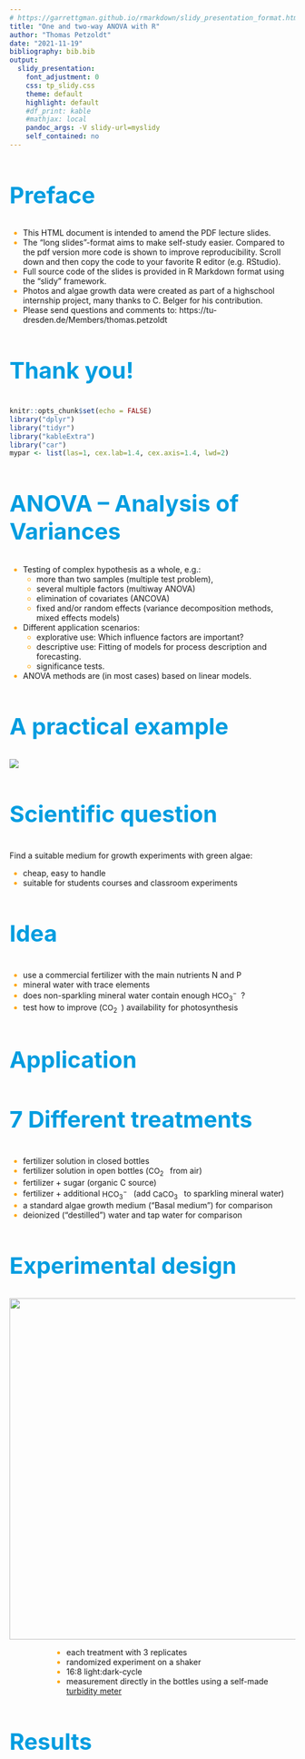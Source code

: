 ```yaml
---
# https://garrettgman.github.io/rmarkdown/slidy_presentation_format.html
title: "One and two-way ANOVA with R"
author: "Thomas Petzoldt"
date: "2021-11-19"
bibliography: bib.bib
output:
  slidy_presentation:
    font_adjustment: 0
    css: tp_slidy.css
    theme: default
    highlight: default
    #df_print: kable
    #mathjax: local
    pandoc_args: -V slidy-url=myslidy
    self_contained: no
---
```


Preface
--------------------------------------------------------------------------------

* This HTML document is intended to amend the PDF lecture slides.
* The "long slides"-format aims to make self-study easier. Compared to the
pdf version more code is shown to improve reproducibility. Scroll down and then copy the code
to your favorite R editor (e.g. RStudio).
* Full source code of the slides is provided in R Markdown format using the "slidy" framework.
* Photos and algae growth data were created as part of a highschool internship project, 
many thanks to C. Belger for his contribution.
* Please send questions and comments to: https://tu-dresden.de/Members/thomas.petzoldt

### Thank you!

<style>
 h2, h3 {
   color: #009de0;
   font-size: 40px;
}

div.vbox {
  float: left;
  height: 40%; width: 50%;
  margin-top: -220px;
}
div.hbox {
  width:60%;  margin-top: 0;
  margin-left:auto; margin-right:auto;
  height: 60%;
  border:1px solid silver;
  // background:#F0F0F0;
  overflow:auto;
  text-align:left;
  clear:both;
}
.math {
  font-size: 95%;
  padding-right: 1ex;
}
li::marker {
  color: orange;
}
</style>


```r
knitr::opts_chunk$set(echo = FALSE)
library("dplyr")
library("tidyr")
library("kableExtra")
library("car")
mypar <- list(las=1, cex.lab=1.4, cex.axis=1.4, lwd=2)
```


ANOVA – Analysis of Variances
--------------------------------------------------------------------------------
* Testing of complex hypothesis as a whole, e.g.:
    * more than two samples (multiple test problem),
    * several multiple factors (multiway ANOVA)
    * elimination of covariates (ANCOVA)
    * fixed and/or random effects
    (variance decomposition methods, mixed effects models)
* Different application scenarios:
    * explorative use: Which influence factors are important?
    * descriptive use: Fitting of models for process description and
    forecasting.
    * significance tests.
* ANOVA methods are (in most cases) based on linear models.



A practical example
--------------------------------

![](img/ansaetze.jpg)


### Scientific question

Find a suitable medium for growth experiments with green algae:

* cheap, easy to handle
* suitable for students courses and classroom experiments

### Idea


* use a commercial fertilizer with the main nutrients N and P
* mineral water with trace elements
* does non-sparkling mineral water contain enough $\mathrm{HCO_3^-}$?
* test how to improve ($\mathrm{CO_2}$) availability for photosynthesis

Application
--------------------------------------------------------------------------------

### 7 Different treatments

* fertilizer solution in closed bottles 
* fertilizer solution in open bottles ($\mathrm{CO_2}$ from air)
* fertilizer + sugar (organic C source)
* fertilizer + additional $\mathrm{HCO_3^-}$ (add $\mathrm{CaCO_3}$ to sparkling mineral water)
* a standard algae growth medium ("Basal medium") for comparison
* deionized ("destilled") water and tap water for comparison

Experimental design
--------------------------------------------------------------------------------

<div align="center">
<img src="img/ruettler.jpg" height=600>
</div>

<div style="padding-left: 10ex;">
* each treatment with 3 replicates
* randomized experiment on a shaker
* 16:8 light:dark-cycle
* measurement directly in the bottles using a self-made [turbidity meter](https://tpetzoldt.github.io/growthlab/doc/versuchsaufbau.html)
</div>

Results
--------------------------------------------------------------------------------

<div class="vbox"></div>
<div class="hbox">
![](img/ansaetze2.jpg)
Fertilizer -- Open Bottle -- F. + Sugar -- F. + CaCO3 -- Basal medium -- A. dest -- Tap water
</div>

The data set
--------------------------------

```r
dat <- data.frame(
  treat  = factor(c("Fertilizer", "Fertilizer", "Fertilizer", 
             "F. open", "F. open", "F. open", 
             "F.+sugar", "F.+sugar", "F.+sugar", 
             "F.+CaCO3", "F.+CaCO3", "F.+CaCO3", 
             "Bas.med.", "Bas.med.", "Bas.med.", 
             "A.dest", "A.dest", "A.dest", 
             "Tap water", "Tap water"),
             levels=c("Fertilizer", "F. open", "F.+sugar", 
                    "F.+CaCO3", "Bas.med.", "A.dest", "Tap water")),
  rep   = c(1, 2, 3, 1, 2, 3, 1, 2, 3, 1, 2, 3, 1, 2, 3, 1, 2, 3, 1, 2), 
  growth = c(0.02, -0.217, -0.273, 0.94, 0.78, 0.555, 0.188, -0.1, 0.02, 
             0.245, 0.236, 0.456, 0.699, 0.727, 0.656, -0.01, 0, -0.01, 0.03, -0.07)
)

xdat <- 
  dat %>% 
  pivot_wider(id_cols = treat, names_from=rep, values_from=growth, names_prefix="replicate ")
```


```r
xdat %>% 
  kable('html', caption="Data set: Growth from day 2 to day 6 (in relative units)") %>% 
  kable_styling(bootstrap_options = "striped", full_width = FALSE)
```

* NA means "not available", i.e. a missing value
* the crosstable structure is compact and nice on a slide, but not suitable for
data analysis
* therefore, we use the long table format instead


Data in long format
--------------------------------------------------------------------------------

<div class='left' style='float:left;width:48%'>

<p style="padding-bottom: 10ex">&nbsp;</p>

### Advantages

* looks "stupid" but is better for data analysis
* dependend **growth** and explanation variable **treat** clearly visible
* easily extensible to $>1$ explanation variable
</div>

<div class='right' style='float:left;width:48%'>

```r
dat %>% 
  kable('html', caption="Data set: Growth from day 2 to day 6 (in relative units)") %>% 
  kable_styling(bootstrap_options = c("striped"), full_width = FALSE)
```

</div>


The data in R
--------------------------------------------------------------------------------

```r
dat <- data.frame(
  treat  = factor(c("Fertilizer", "Fertilizer", "Fertilizer", 
             "F. open", "F. open", "F. open", 
             "F.+sugar", "F.+sugar", "F.+sugar", 
             "F.+CaCO3", "F.+CaCO3", "F.+CaCO3", 
             "Bas.med.", "Bas.med.", "Bas.med.", 
             "A.dest", "A.dest", "A.dest", 
             "Tap water", "Tap water"),
             levels=c("Fertilizer", "F. open", "F.+sugar", 
                    "F.+CaCO3", "Bas.med.", "A.dest", "Tap water")),
  rep   = c(1, 2, 3, 1, 2, 3, 1, 2, 3, 1, 2, 3, 1, 2, 3, 1, 2, 3, 1, 2), 
  growth = c(0.02, -0.217, -0.273, 0.94, 0.78, 0.555, 0.188, -0.1, 0.02, 
             0.245, 0.236, 0.456, 0.699, 0.727, 0.656, -0.01, 0, -0.01, 0.03, -0.07)
)
```

... can be read from a **csv**-file or entered directly in the code.

Visualization
--------------------------------------------------------------------------------

We can try a `boxplot`:

```r
boxplot(growth ~ treat, data=dat)
abline(h=0, lty="dashed", col="grey")
```

But as we have only 2-3 replicates per box, it is better to use `stripchart`
that shows all individual values:

```r
stripchart(growth ~ treat, data=dat, vertical=TRUE)
```


Statistical approach and the Bonferroni law
--------------------------------------------------------------------------------

### Questions

* Are the treatments different?
* Which medium is the best?
* Is the best medium significantly better than the others?

### Hypotheses

* $H_0$ growth is the same in all treatments
* $H_A$ differences between media

### Why can't we apply just several t-tests?

* If we have 7 treatments and want to test all against each other, we would need $7 \cdot (7 - 1) / 2 = 21$&nbsp; tests.
* If we set $\alpha = 0.05$ we will get 5% false positives, i.e. one of 20 tests 
is on average false positive
* This means that we do N tests, we may increase the overall $\alpha$ error in the worst case to a value of $N\alpha$.
* This is called **alpha-error-inflation** or the **Bonferroni** law:

\[
\alpha_{total} \le \sum_{i=1}^{N} \alpha_i = N \cdot \alpha
\]


* If we ignore the Bonferroni law, we end in **statistical fishing** i.e. we
get spurious results just by chance.

### Solutions

* One approach can be to down-correct the alpha errors so that $\alpha_{total} = 0.05$: Bonferroni rule
* The preferred approach is to use a method that does all tests simultanaeously: the ANOVA.

ANOVA: Analysis of variances
--------------------------------------------------------------------------------

### Basic Idea

* Split the total variance into effect(s) and errors:

\[
s_y^2 = s^2_\mathrm{effect} + s^2_{\varepsilon}
\]

* The most surprising is, that we use variances to compare mean values. The reason 
for this is, that differences of means contribute to the total variance of the
whole sample. Sometimes, the variance components are also called **variance within** ($s^2_\varepsilon$) and variance **between** samples.
* The way how to separate variances is a linear model.

<p style="padding-bottom: 5ex">&nbsp;</p>

### Example

We have two brands of Clementines from a shop "E", that we encode as "EB" and "EP".
We want to know whether the premium brand ("P") and the basic brand ("B") have
a different weight.

Instead of a t-test we encode "EB" with 1 and "EP" with 2.  

```r
clem_edeka <- data.frame(
  brand = c("EP", "EB", "EB", "EB", "EB", "EB", "EB", "EB", "EB", "EB", "EB", 
            "EB", "EB", "EB", "EP", "EP", "EP", "EP", "EP", "EP", "EP", "EB", "EP"),
  weight = c(88, 96, 100, 96, 90, 100, 92, 92, 102, 99, 86, 89, 99, 89, 75, 80, 
             81, 96, 82, 98, 80, 107, 88)
)

clem_edeka$code <- as.numeric(factor(clem_edeka$brand))

plot(weight ~ code, data=clem_edeka, axe=FALSE)
m <- lm(weight ~ code, data=clem_edeka)
axis(1, at=c(1,2), labels=c("EB", "EP")); axis(2); box()
abline(m, col="blue")
```

### Total variance

```r
(var_tot <- var(clem_edeka$weight))
```

### Residual variance (alias "within variance")

```r
(var_res <- var(residuals(m)))
```

### Between variance or explained variance

```r
1 - var_res / var_tot
```


**Exercise:**

* Perform a t-Test for the two Clementine brands
* Compare the p-value of the t-test with the p-value of an ANOVA


ANOVA in R
--------------------------------------------------------------------------------

Back to the algae growth data. Let's call the linear model `m`:

```r
m <- lm(growth ~ treat, data=dat)
```

We can then print the coefficients of the linear model with `summary(m)`, but 
the more common way is to use the `anova`function

```r
anova(m)
```

The ANOVA table shows the F-tests testing for significance of all factors. In the table above, 
we have only one single factor.

We see that the treatment had a significant effect.


Posthoc tests
--------------------------------------------------------------------------------

The test above showed only, that the **factor** "treatment" had a significant effect, but we don't know which **levels** of the factor are different. Here we apply a so-called posthoc test.

Different posthoc tests exist, here we use the **Tukey HSD test** that is the most common.

The `TukeyHSD` function has a numerical and a graphical output.

### Tukey HSD test

```r
tk <- TukeyHSD(aov(m))
tk
```

### Graphical output

```r
par(las = 1)             # las = 1 make y annotation horizontal
par(mar = c(4, 10, 3, 1)) # more space at the left for axis annotation
plot(tk)
```



ANOVA assumptions and diagnostics
--------------------------------------------------------------------------------

The assumptions of the ANOVA are the same as for the linear model. In short:

1. Independence of errors
2. Variance homogeneity
3. Approximate normality of errors

Again, graphical methods are preferred. The easiest is `plot(m)`.

```r
plot(m, which=1)
```


```r
plot(m, which=2)
```

It is also possible to test variance homogeneity. Instead of an F-test that can only
compare two variances, we need a test that can compare more than two, for example the
Fligner-Killeen-test:

```r
fligner.test(growth ~ treat, data=dat)
```

One-way ANOVA with heterogeneous variances
--------------------------------------------------------------------------------

If variances are not equal we can use an extension of the Welch test for $\ge 2$ samples, in R called `oneway.test` instead of the one-way ANOVA :

```r
oneway.test(growth ~ treat, data=dat)
```


Two-way ANOVA
--------------------------------------------------------------------------------

```r
hams <- data.frame(No=1:12,
                   growth=c(6.6, 7.2, 6.9, 8.3, 7.9, 9.2,
                            8.3, 8.7, 8.1, 8.5, 9.1, 9.0),
                   diet= rep(c("A", "B", "C"), each=2),
                   coat= rep(c("light", "dark"), each=6)
                   )
```


* Example from a statistics text book [@Crawley2002]
* Effects of diet and coat color on growth of Hamsters in gramm per time (constructed data set)

<div style="align: center">
<img src="img/hams-crosstable.jpg" alt="Hamster growth" style="width:30%">
</div>

* Factorial experiment (**with replicates**)
* Each factor combination (cell) contains more than one observation.

Without replication: only one experiment per factor combination. This is possible,
but does not allow to identify interaction effects.

Tidy data
--------------------------------------------------------------------------------

```r
hams <- data.frame(No = 1:12,
                   growth = c(6.6, 7.2, 6.9, 8.3, 7.9, 9.2,
                            8.3, 8.7, 8.1, 8.5, 9.1, 9.0),
                   diet = rep(c("A", "B", "C"), each=2),
                   coat = rep(c("light", "dark"), each=6)
                   )
```

```r
hams %>% 
  kable('html', caption="Data set: Growth of hamsters (in gramm)") %>% 
  kable_styling(bootstrap_options = c("striped"), full_width = FALSE)
```

Visualization and ANOVA
--------------------------------------------------------------------------------
```r
par(mfrow=c(1, 2))
boxplot(growth ~ diet, data = hams, col="wheat")
boxplot(growth ~ coat, data=hams, col="wheat")
```

### ANOVA

```r
m <- lm(growth~coat*diet, data=hams)
anova(m)
```

### Interaction plot

```r
with(hams, interaction.plot(diet, coat, growth, col=c("brown", "orange"), lty=1, lwd=2))
```

Diagnostics
--------------------------------------------------------------------------------

### Assumptions

1. independence of measurements (within samples)
2. Variance homogeneity of residuals
3. Normal distribution of residuals

Note: test of assumptions only possible after fitting the model.

⇒ Fit the ANOVA model first, then check if it was correct!

### Diagnostic tools

* Box plot
* Plot of residuals vs. mean values
* Q-Q-plot of residuals
* Fligner-Killeen test (alternative: some people recommend the Levene-Test)

```r
par(mfrow=c(1, 2))
par(cex=1.2, las=1)
qqnorm(residuals(m))
qqline(residuals(m))

plot(residuals(m)~fitted(m))
abline(h=0)
```  

```r
fligner.test(growth ~ interaction(coat, diet), data=hams)
```

Sequential Holm-Bonferroni method
--------------------------------------------------------------------------------

* Also called Holm procedure [@Holm1979]
* Easy to use
* Can be applied to any multiple test problem
* Less conservative that ordinary Bonferroni correction, but ...
* ... still a very conservative approach
* see also [Wikipedia](https://en.wikipedia.org/wiki/Holm%E2%80%93Bonferroni_method)

### Algorithm

1. Select smallest $p$ out of all $n$ $p$-values
2. If $p \cdot n < \alpha$ $\Rightarrow$ significant, else <bf>STOP</bf>
3. Set $n − 1 \rightarrow n$, remove smallest $p$ from the list and go to step 1.


Example
--------------------------------------------------------------------------------

Growth rate per day ($d^{-1}$) of blue-green algae cultures (*Pseudanabaena*) after adding
toxic peptides from another blue-green algae (*Microcystis*).

The original hypothesis was that Microcystin LR (MCYST) or a derivative of it 
(Substance A) inhibits growth.

```r
mcyst <-  data.frame(treat = factor(c(rep("Control", 5),
                                       rep("MCYST", 5),
                                       rep("Subst A", 5)),
                                levels=c("Control", "MCYST", "Subst A")),
                      mu   = c(0.086, 0.101, 0.086, 0.086, 0.099,
                               0.092, 0.088, 0.093, 0.088, 0.086,
                               0.095, 0.102, 0.106, 0.106, 0.106)
                     )
```

### Approach 1: one-way ANOVA

```r
par(mar=c(4, 8, 2, 1), las=1)
m <- lm(mu ~ treat, data=mcyst)
anova(m)
plot(TukeyHSD(aov(m)))
```

### Approach 2: multiple t-Tests with sequential Bonferroni correction

We separate the data set in single subsets:

```r
Control <- mcyst$mu[mcyst$treat == "Control"]
MCYST   <- mcyst$mu[mcyst$treat == "MCYST"]
SubstA  <- mcyst$mu[mcyst$treat == "Subst A"]
```

and perform 3 t-Tests:

```r
p1 <- t.test(Control, MCYST)$p.value
p2 <- t.test(Control, SubstA)$p.value
p3 <- t.test(MCYST, SubstA)$p.value
```

The following shows the raw p-values without correction:

```r
c(p1, p2, p3)
```

and with Holm correction:

```r
p.adjust(c(p1, p2, p3))
```
Conclusions
--------------------------------------------------------------------------------

### Statistical methods

* In case of Holm-corrected t-tests, only a signle p-value (MCYST vs. Subst A) remains significant. 
This indicates that in this case, Holm's method is more conservative than TukeyHSD 
(only one compared to two significant) effects.
* An ANOVA with posthoc test is in general preferred,
* but the sequential Holm-Bonferroni can be helpful in special cases. 
* Moreover, it demonstrates clearly that massive
multiple testing needs to be avoided.

$\Rightarrow$  ANOVA is to be preferred, when possible.

### Interpretation

* Regarding our original hypothesis, we can see that MCYST and SubstA did not
inhibit growth of *Pseudanabaena*. In fact SubstA stimulated growth.
* This was contrary to our expectations -- the biological reason was then found 10 years later.

More about this can be found in @Jahnichen2001, @Jahnichen2007, @Jahnichen2011, @Zilliges2011 or @Dziallas2011.


ANCOVA
--------------------------------------------------------------------------------

### Statistical question

* Comparison of regression lines
* Similar to ANOVA, but contains also **metric** variables (covariates)


### Example

Annette Dobson's birthweight data. A data set from a statistics textbook 
[@Dobson2013], birth weight of boys and girls in dependence of the
pregnancy week.

```r
## Birth Weight Data see stats/demo/lm.glm.R
dobson <- data.frame(
  week = c(40, 38, 40, 35, 36, 37, 41, 40, 37, 38, 40, 38,
	 40, 36, 40, 38, 42, 39, 40, 37, 36, 38, 39, 40),
  weight = c(2968, 2795, 3163, 2925, 2625, 2847, 3292, 3473, 2628, 3176,
	    3421, 2975, 3317, 2729, 2935, 2754, 3210, 2817, 3126, 2539,
	    2412, 2991, 2875, 3231),
  sex = gl(2, 12, labels=c("M","F"))
)
plot(weight ~ week, data=dobson, col=c("blue", "red")[as.numeric(sex)], pch=16)
fem <- lm(weight ~ week, data=dobson, subset = sex=="F")
mal <- lm(weight ~ week, data=dobson, subset = sex=="M")
abline(fem, col="red")
abline(mal, col="blue")
```

<hr></hr>

The data set is found at different places on the internet and in different versions.

Here the version that is found in an R demo: `demo(lm.glm)`

```r
## Birth Weight Data see stats/demo/lm.glm.R
dobson <- data.frame(
  week = c(40, 38, 40, 35, 36, 37, 41, 40, 37, 38, 40, 38,
	 40, 36, 40, 38, 42, 39, 40, 37, 36, 38, 39, 40),
  weight = c(2968, 2795, 3163, 2925, 2625, 2847, 3292, 3473, 2628, 3176,
	    3421, 2975, 3317, 2729, 2935, 2754, 3210, 2817, 3126, 2539,
	    2412, 2991, 2875, 3231),
  sex = gl(2, 12, labels=c("M","F"))
)
```


Linear regression, ANCOVA and ANCOVA
--------------------------------------------------------------------------------

* ANCOVA (analysis of covariance) deals with the comparison of regression lines
* Simply speaking, we can distinguish the following:
    * independent variables have metric scale: linear regression
    * independent variables all nominal (factor): ANOVA
    * independent variables are mixed nominal and metric: ANCOVA
    
For the linear models discussed so far, the **dependent** variable is always 
metric, while binary or nominal dependent variables can be handled with generalized
linear models (GLM).


Anette Dobson's birthweight data
--------------------------------------------------------------------------------

Why not just using a t-test?

```r
boxplot(weight ~ sex,data=dobson, ylab="weight")
t.test(weight ~ sex, data=dobson, var.equal=TRUE)
```

The box plot shows much overlap and the difference is not significant, because
the t-test ignores important information: the pregnancy week.


ANCOVA makes use of covariates
--------------------------------------------------------------------------------



```r
m <- lm(weight ~ week * sex, data=dobson)
anova(m)
```

```r
plot(weight ~ week, data=dobson, col=c("blue","red")[as.numeric(sex)], pch=16)
p <- coef(m)
abline(a=p[1], b=p[2], col="red")
abline(a=p[1]+p[3], b=p[2]+p[4], col="blue")

fem <- lm(weight ~ week, data=dobson, subset = sex=="F")
mal <- lm(weight ~ week, data=dobson, subset = sex=="M")
abline(fem, col="black", lty="dashed")
abline(mal, col="black", lty="dashed")
```


### How this works

```r
plot(weight ~ week, data=dobson, col=c("blue","red")[as.numeric(sex)], pch=16)

summary(m)
p <- coef(m)
abline(a=p[1],      b=p[2],      col="red")
abline(a=p[1]+p[3], b=p[2]+p[4], col="blue")

## the result is the same as when we would fit separate linear models
fem <- lm(weight ~ week, data=dobson, subset = sex=="F")
mal <- lm(weight ~ week, data=dobson, subset = sex=="M")
abline(fem, col="black", lty="dashed")
abline(mal, col="black", lty="dashed")
```

Pitfalls of the ANOVA described so far
--------------------------------------------------------------------------------

1. Heterogeneity of variance
    * p-values can be biased (i.e. misleading or wrong)
    * use of a one-way ANOVA for uneaqual variances (Welch, 1951); in R: `oneway.test` 
2. Unbalanced case:<br>
  unequal number of samples for each factor combination
    * ANOVA results depend on the order of factors in the model formula.
    * Classical method: Type II or Type III ANOVA
    * Modern approach: model selection and likelihood ratio tests


Type II and Type III ANOVA
--------------------------------------------------------------------------------

* function `Anova` (with upper case `A`) in package **car**
* Help of function Anova:
"Type-II tests are calculated according to the principle of
marginality, testing each term after all others, except ignoring
the term’s higher-order relatives; so-called type-III tests violate
marginality, testing each term in the model after all of the others."
* Conclusion:
use Type II and don’t try to interpret single terms in case of significant 
interactions.

Type II and Type III ANOVA: Example
--------------------------------------------------------------------------------

```r
par(mar=c(4.1, 5.1, 1.1, 1.1))
par(cex=1.2, las=1)
par(mfrow=c(1,2))
boxplot(growth~diet, data=hams, col="wheat", xlab="diet", ylab="growth")
boxplot(growth~coat, data=hams, col="wheat", xlab="coat")
```


```r
library("car")
m <- lm(growth ~ coat * diet, data = hams)
Anova(m, type="II")
```


Model selection -- a paradigm change
--------------------------------------------------------------------------------

### Problem:

* In complicated models, p-values depend on number (and sometimes
  of order) of included factors and interactions.
* The $H_0$-based approach becomes confusing, e.g. because of
  contradictory p-values.

### Alternative approach:

Comparison of different model candidates instead of p-value based testing.

* Model with all potentiall effects → <span style="color:blue">full model</span>,
* Omit single factors → <span style="color:blue">reduced models</span> (several!),
* No influence factors (ony mean value) → <span style="color:blue">null model</span>.
* Which model is the best → <span style="color:blue">minimal adequate model</span>?

How can we measure which model is the best?
--------------------------------------------------------------------------------

Compromize between model fit and model complexity (number of
parameters, k).

* Goodness of fit: Likelihood L (measures how good the data match a
given model).
* Log Likelihood: makes the criterion additive.
* AIC (Akaike Information Criterion):

$$AIC = −2 \ln(L) + 2k$$

* Alternative: BIC (Bayesian Information Criterion), takes sample size
into account ($n$):

$$BIC = −2 \ln(L) + k · \ln(n)$$

The model with the smallest AIC (or BIC) is considered as 
<span style="color:blue">minimal adequate</span> (i.e. optimal) model.

Model Selection and Likelihood Ratio Tests
--------------------------------------------------------------------------------

### Approach

1. Fit several models individually
2. Compare the models pairwise with ANOVA (likelihood ratio test)
3. Or: select model with minimum AIC

```r
m1 <- lm(growth ~ diet * coat, data=hams)
m2 <- lm(growth ~ diet + coat, data=hams)
anova(m1, m2)
```

The AIC can be shown with `AIC`:

```r
AIC(m1, m2)
```

* Likelihood ratio test compares two models (`anova` with > 1 model)
* Model with interaction (`m1`) not significantly better than model without
interaction (`m2`).

**Conclusion:** take the simpler model

Automatic Model Selection
--------------------------------------------------------------------------------

* The full model is supplied to the `step` function.
* The modell with the smallest AIC ist the <span style="color:blue">minimal adequate</span> model:

```r
m1 <- lm(growth ~ diet * coat, data=hams)
step(m1)
```

Summary
--------------------------------------------------------------------------------
* Linear models form the basis of many statistical methods
    * Linear regression
    * ANOVA, ANCOVA, GLM, GAM, GLMM, . . .
    * ANOVA/ANCOVA instead of multiple testing
* ANOVA is more powerful than multiple tests: 
    * one big experiment needs less n than many small experiments together
    * identification of interaction effects
    * elimination of co-variates
* Model selection vs. p-value based testing
    * paradigm shift in statistics: AIC instead of p-value
    * more reliable, especially for imbalanced or complex designs
    * but: p-value based tests are sometimes easier to understand

Avoid p-value hacking
--------------------------------------------------------------------------------

### Do NOT repeat experiments until a significant p-value is found.

"**As debate rumbles on about how and how much poor statistics is to
blame for poor reproducibility, Nature asked influential statisticians to
recommend one change to improve science. The common theme? The
problem is not our maths, but ourselves.**"

<hr></hr>

### Five ways to fix statistics. Comment on Nature. 

Leek et al. (2017) https://doi.org/10.1038/d41586-017-07522-z

1. Jeff Leek: Adjust for human cognition
2. Blakeley B. McShane & Andrew Gelman: Abandon statistical significance
3. David Colquhoun: State false-positive risk, too
4. Michèle B. Nuijten: Share analysis plans and results
5. Steven N. Goodman: Change norms from within

<hr></hr>

Another blog post that aims to improve understanding:
http://daniellakens.blogspot.de/2017/12/understanding-common-misconceptions.html?m=1

<hr></hr>

**My conclusion:** The p-value is still useful but apply it with great care.


Copyright
--------------------------------------------------------------------------------

This resource was created by [tpetzoldt](github.com/tpetzoldt). It is provided 
as is without warranty.


Bibliography
--------------------------------------------------------------------------------
